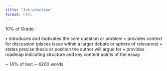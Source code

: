 ```yaml
---
title: "Introduction"
format: html
---
```


10% of Grade:

• introduces and motivates the core question or problem
• provides context for discussion (places issue within a larger debate or sphere of relevance)
• states precise thesis or position the author will argue for
• provides roadmap indicating structure and key content points of the essay

~ 14% of text ~ 4200 words
